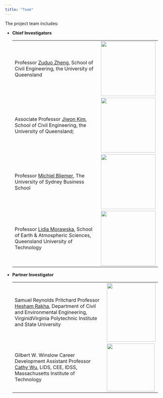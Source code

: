 ---
title: "Team"
---

The project team includes:

-   **Chief Investigators**

    |                                                                                                                                                                |                                         |
    |------------------------------------------------|-----------------------|
    | Professor [Zuduo Zheng](http://www.connectedandautonomoustransport.com/dr-zhengs-research.html), School of Civil Engineering, the University of Queensland     | ![](ZuduoZheng1_small.jpg){width="180"} |
    | Associate Professor [Jiwon Kim](https://researchers.uq.edu.au/researcher/10269), School of Civil Engineering, the University of Queensland;                    | ![](jiwon.jpeg){width="180"}            |
    | Professor [Michiel Bliemer](https://www.sydney.edu.au/business/about/our-people/academic-staff/michiel-bliemer.html), The University of Sydney Business School | ![](Michiel.jpg){width="180"}           |
    | Professor [Lidia Morawska](https://en.wikipedia.org/wiki/Lidia_Morawska), School of Earth & Atmospheric Sciences, Queensland University of Technology          | ![](Lidia.jpg){width="180"}             |

-   **Partner Investigator**

    |                                                                                                                                                                                                                  |                                           |
    |------------------------------------------------|-------------------------|
    | Samuel Reynolds Pritchard Professor [Hesham Rakha](https://cee.vt.edu/people/faculty/rakha.html), Department of Civil and Environmental Engineering, VirginidVirginia Polytechnic Institute and State University | ![](Hesham.jpg){width="160" height="193"} |
    | Gilbert W. Winslow Career Development Assistant Professor [Cathy Wu](http://www.wucathy.com/blog/), LIDS, CEE, IDSS, Massachusetts Institute of Technology                                                       | ![](Cathy.jpg){width="157"}               |
